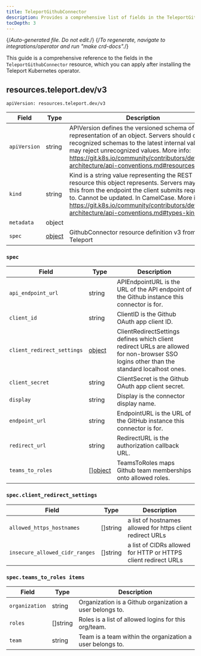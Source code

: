 ```yaml
---
title: TeleportGithubConnector
description: Provides a comprehensive list of fields in the TeleportGithubConnector resource available through the Teleport Kubernetes operator
tocDepth: 3
---
```


{/*Auto-generated file. Do not edit.*/}
{/*To regenerate, navigate to integrations/operator and run "make crd-docs".*/}

This guide is a comprehensive reference to the fields in the `TeleportGithubConnector`
resource, which you can apply after installing the Teleport Kubernetes operator.


## resources.teleport.dev/v3

`apiVersion: resources.teleport.dev/v3`

|Field|Type|Description|
|---|---|---|
|`apiVersion`|string|APIVersion defines the versioned schema of this representation of an object. Servers should convert recognized schemas to the latest internal value, and may reject unrecognized values. More info: https://git.k8s.io/community/contributors/devel/sig-architecture/api-conventions.md#resources|
|`kind`|string|Kind is a string value representing the REST resource this object represents. Servers may infer this from the endpoint the client submits requests to. Cannot be updated. In CamelCase. More info: https://git.k8s.io/community/contributors/devel/sig-architecture/api-conventions.md#types-kinds|
|`metadata`|object||
|`spec`|[object](#spec)|GithubConnector resource definition v3 from Teleport|

### `spec`

|Field|Type|Description|
|---|---|---|
|`api_endpoint_url`|string|APIEndpointURL is the URL of the API endpoint of the Github instance this connector is for.|
|`client_id`|string|ClientID is the Github OAuth app client ID.|
|`client_redirect_settings`|[object](#specclient_redirect_settings)|ClientRedirectSettings defines which client redirect URLs are allowed for non-browser SSO logins other than the standard localhost ones.|
|`client_secret`|string|ClientSecret is the Github OAuth app client secret.|
|`display`|string|Display is the connector display name.|
|`endpoint_url`|string|EndpointURL is the URL of the GitHub instance this connector is for.|
|`redirect_url`|string|RedirectURL is the authorization callback URL.|
|`teams_to_roles`|[][object](#specteams_to_roles-items)|TeamsToRoles maps Github team memberships onto allowed roles.|

### `spec.client_redirect_settings`

|Field|Type|Description|
|---|---|---|
|`allowed_https_hostnames`|[]string|a list of hostnames allowed for https client redirect URLs|
|`insecure_allowed_cidr_ranges`|[]string|a list of CIDRs allowed for HTTP or HTTPS client redirect URLs|

### `spec.teams_to_roles items`

|Field|Type|Description|
|---|---|---|
|`organization`|string|Organization is a Github organization a user belongs to.|
|`roles`|[]string|Roles is a list of allowed logins for this org/team.|
|`team`|string|Team is a team within the organization a user belongs to.|

